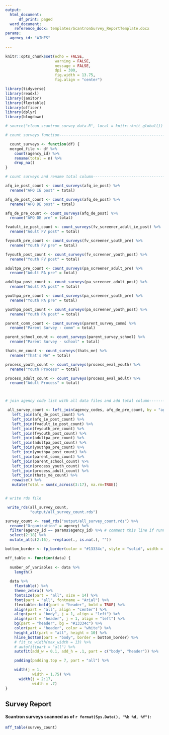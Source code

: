 ```yaml
---
output:
  html_document:
      df_print: paged
  word_document:
    reference_docx: templates/ScantronSurvey_ReportTemplate.docx
params:
  agency_id: "AIHFS"
      
---
```


```r
knitr::opts_chunk$set(echo = FALSE,
                      warning = FALSE,
                      message = FALSE,
                      dpi = 300,
                      fig.width = 13.75,
                      fig.align = "center")
```


```r
library(tidyverse)
library(readxl)
library(janitor)
library(flextable)
library(officer)
library(dplyr)
library(blogdown)

```

```r
# source("clean_scantron_survey_data.R", local = knitr::knit_global())
```

```r
# count surveys function----------------------------------------------------------

  count_surveys <- function(df) {
  merged_file <- df %>%
    count(agency_id) %>%
    rename(total = n) %>%
    drop_na()
}
```

```r
# count surveys and rename total column--------------------------------------------

afq_ie_post_count <- count_surveys(afq_ie_post) %>%
  rename("AFQ IE post" = total)

afq_de_post_count <- count_surveys(afq_de_post) %>%
  rename("AFQ DE post" = total)

afq_de_pre_count <- count_surveys(afq_de_post) %>%
  rename("AFQ DE pre" = total)

fvadult_ie_post_count <- count_surveys(fv_screener_adult_ie_post) %>%
  rename("Adult FV post" = total)

fvyouth_pre_count <- count_surveys(fv_screener_youth_pre) %>%
  rename("Youth FV pre" = total)

fvyouth_post_count <- count_surveys(fv_screener_youth_post) %>%
  rename("Youth FV post" = total)

adultpa_pre_count <- count_surveys(pa_screener_adult_pre) %>%
  rename("Adult PA pre" = total)

adultpa_post_count <- count_surveys(pa_screener_adult_post) %>%
  rename("Adult PA post" = total)

youthpa_pre_count <- count_surveys(pa_screener_youth_pre) %>%
  rename("Youth PA pre" = total)

youthpa_post_count <- count_surveys(pa_screener_youth_post) %>%
  rename("Youth PA post" = total)

parent_comm_count <- count_surveys(parent_survey_comm) %>%
  rename("Parent Survey - comm" = total)

parent_school_count <- count_surveys(parent_survey_school) %>%
  rename("Parent Survey - school" = total)

thats_me_count <- count_surveys(thats_me) %>%
  rename("That's Me" = total)

process_youth_count <- count_surveys(process_eval_youth) %>%
  rename("Youth Process" = total)

process_adult_count <- count_surveys(process_eval_adult) %>%
  rename("Adult Process" = total)



# join agency code list with all data files and add total column------------------------

 all_survey_count <- left_join(agency_codes, afq_de_pre_count, by = "agency_id") %>%
   left_join(afq_de_post_count) %>%
   left_join(afq_ie_post_count) %>%
   left_join(fvadult_ie_post_count) %>%
   left_join(fvyouth_pre_count) %>%
   left_join(fvyouth_post_count) %>%
   left_join(adultpa_pre_count) %>%
   left_join(adultpa_post_count) %>%
   left_join(youthpa_pre_count) %>%
   left_join(youthpa_post_count) %>%
   left_join(parent_comm_count) %>%
   left_join(parent_school_count) %>%
   left_join(process_youth_count) %>%
   left_join(process_adult_count) %>%
   left_join(thats_me_count) %>%
   rowwise() %>%
   mutate(Total = sum(c_across(3:17), na.rm=TRUE))


# write rds file

 write_rds(all_survey_count,
           "output/all_survey_count.rds")
```


```r

survey_count <- read_rds("output/all_survey_count.rds") %>%
  rename("Organization" = agency) %>%
  filter(agency_id == params$agency_id) %>% # comment this line if running rmarkdown rpt over all orgs
  select(2:18) %>%
  mutate_at(c(2:16), ~replace(., is.na(.), ""))

```

```r
bottom_border <- fp_border(color = "#13334c", style = "solid", width = 2)

mff_table <- function(data) {
  
  number_of_variables <- data %>% 
    length()
  
  data %>% 
    flextable() %>%
    theme_zebra() %>% 
    fontsize(part = "all", size = 14) %>%
    font(part = "all", fontname = "Arial") %>%
    flextable::bold(part = "header", bold = TRUE) %>%
    align(part = "all", align = "center") %>% 
    align(part = "body", j = 1, align = "left") %>% 
    align(part = "header", j = 1, align = "left") %>%
    bg(part = "header", bg = "#13334c") %>%
    color(part = "header", color = "white") %>%
    height_all(part = "all", height = 10) %>%
    hline_bottom(part = "body", border = bottom_border) %>%
    # fit_to_width(max_width = 13) %>% 
    # autofit(part = "all") %>%
    autofit(add_w = 0.1, add_h = .1, part = c("body", "header")) %>%

    padding(padding.top = 7, part = "all") %>%

    width(j = 1,
            width = 1.75) %>%
      width(j = 2:17,
            width = .7) 
}
```
## Survey Report  
  
#### Scantron surveys scanned as of `r format(Sys.Date(), "%b %d, %Y")`:

```r
mff_table(survey_count) 
```

